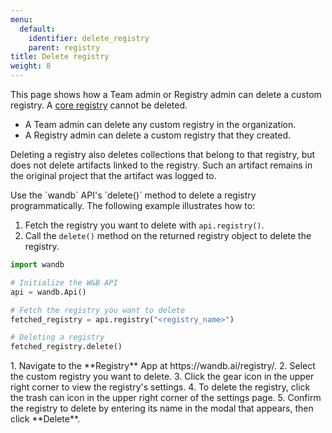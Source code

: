 ```yaml
---
menu:
  default:
    identifier: delete_registry
    parent: registry
title: Delete registry
weight: 8
---
```


This page shows how a Team admin or Registry admin can delete a custom registry.  A [core registry](/guides/registry/registry_types/#core-registry) cannot be deleted.

- A Team admin can delete any custom registry in the organization.
- A Registry admin can delete a custom registry that they created.

Deleting a registry also deletes collections that belong to that registry, but does not delete artifacts linked to the registry.  Such an artifact remains in the original project that the artifact was logged to.


<Tabs>
<Tab title="Python SDK">
Use the `wandb` API's `delete()` method to delete a registry programmatically.  The following example illustrates how to:

1. Fetch the registry you want to delete with `api.registry()`.
1. Call the `delete()` method on the returned registry object to delete the registry.

```python
import wandb

# Initialize the W&B API
api = wandb.Api()

# Fetch the registry you want to delete
fetched_registry = api.registry("<registry_name>")

# Deleting a registry
fetched_registry.delete()
```
</Tab>
<Tab title="W&B App">
1. Navigate to the **Registry** App at https://wandb.ai/registry/.
2. Select the custom registry you want to delete.
3. Click the gear icon in the upper right corner to view the registry's settings.
4. To delete the registry, click the trash can icon in the upper right corner of the settings page.
5. Confirm the registry to delete by entering its name in the modal that appears, then click **Delete**.
</Tab>
</Tabs>